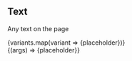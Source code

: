 



<Meta title="Components/Text" />

## Text

Any text on the page

<Canvas>
   <Story
    name="Default"
  >
  <div className="flex flex-col">
  {variants.map(variant => <Text variant={variant}>{placeholder}</Text>)}
  </div>
   </Story>
   <Story
    name="With As Prop"
    args={{ variant: "base", as: "h2"}}
    argTypes={{
      variant: { control: { type: "select", options: variants } },
    }}
  >
    {(args) => <Text  {...args} >{placeholder}</Text>}
  </Story>
</Canvas>
